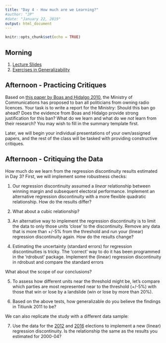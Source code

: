```yaml
---
title: "Day 4 - How much are we Learning?"
#author: "JP"
#date: "January 22, 2019"
output: html_document
---
```


```r
knitr::opts_chunk$set(echo = TRUE)
```

## Morning

1. [Lecture Slides](https://jonnyphillips.github.io/Causal_Critiques_2020/Day 4/Slides_Day_4_v1.pdf)
2. [Exercises in Generalizability](https://jonnyphillips.github.io/Causal_Critiques_2020/Day 4/Exercises_on_Generalizability.html)

## Afternoon - Practicing Critiques

Based on [this paper by Boas and Hidalgo 2010](https://jonnyphillips.github.io/Causal_Critiques_2020/Day 4/Boas and Hidalgo airwaves.pdf), the Ministry of Communications has proposed to ban all politicians from owning radio licences. Your task is to write a report for the Ministry: Should this ban go ahead? Does the evidence from Boas and Hidalgo provide strong justification for this ban? What do we learn and what do we *not* learn from their research? You may wish to fill in the summary template first.

Later, we will begin your individual presentations of your own/assigned papers, and the rest of the class will be tasked with providing constructive critiques.

## Afternoon - Critiquing the Data

How much do we learn from the regression discontinuity results estimated in Day 3? First, we will implement some robustness checks:

1. Our regression discontinuity assumed a *linear* relationship between winning margin and subsequent electoral performance. Implement an alternative regression discontinuity with a more flexible quadratic relationship. How do the results differ?

2. What about a cubic relationship?

3. An alternative way to implement the regression discontinuity is to limit the data to only those units 'close' to the discontinuity. Remove any data that is more than +/-5\% from the threshold and run your (linear) regression discontinuity again. How do the results change?

4. Estimating the uncertainty (standard errors) for regression discontinuities is tricky. The 'correct' way to do it has been programmed in the 'rdrobust' package. Implement the (linear) regression discontinuity in rdrobust and compare the standard errors 

What about the scope of our conclusions?

5. To assess how different units near the threshold might be, let's compare which parties are most represented near to the threshold (+/-5\%) with those that win or lose by a landslide (win or lose by more than 20\%).

6. Based on the above tests, how generalizable do you believe the findings in Titiunik 2011 to be?

We can also replicate the study with a different data sample:

7. Use the data for the [2012](https://jonnyphillips.github.io/Causal_Critiques_2020/Replication/2012 Mayoral Elections Data.csv) and [2016](https://jonnyphillips.github.io/Causal_Critiques_2020/Replication/2016 Mayoral Elections Data.csv) elections to implement a new (linear) regression discontinuity. Is the relationship the same as the results you estimated for 2000-04?

